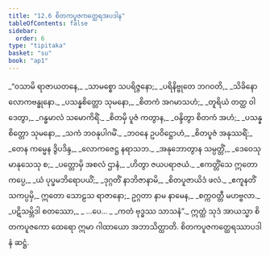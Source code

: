 ```yaml
---
title: "12.6 စိတကပူဇကတ္ထေရအပဒါန"
tableOfContents: false
sidebar:
  order: 6
type: "tipitaka"
basket: "su"
book: "ap1"
---
```



<DynamicBreadcrumb />

<Division number="49" book="ap1" e="ch" v="20" p="165">

<Paragraph number="1999" type="verses" book="ap1">
_“ဝသာမိ ရာဇာယတနေ,_  
_သာမစ္စော သပရိဇ္ဇနော;_  
_ပရိနိဗ္ဗုတေ ဘဂဝတိ,_  
_သိခိနော လောကဗန္ဓုနော._  

</Paragraph>

</Division>
<Division number="50" book="ap1" e="ch" v="20" p="165">

<Paragraph number="2000" type="verses" book="ap1">
_ပသန္နစိတ္တော သုမနော,_  
_စိတကံ အဂမာသဟံ;_  
_တူရိယံ တတ္ထ ဝါဒေတွာ,_  
_ဂန္ဓမာလံ သမောကိရိံ._  

</Paragraph>

</Division>
<Division number="51" book="ap1" e="ch" v="20" p="165">

<Paragraph number="2001" type="verses" book="ap1">
_စိတမှိ ပူဇံ ကတွာန,_  
_ဝန္ဒိတွာ စိတကံ အဟံ;_  
_ပသန္နစိတ္တော သုမနော,_  
_သကံ ဘဝနုပါဂမိံ._  

</Paragraph>

</Division>
<Division number="52" book="ap1" e="ch" v="20" p="165">

<Paragraph number="2002" type="verses" book="ap1">
_ဘဝနေ ဥပဝိဋ္ဌောဟံ,_  
_စိတပူဇံ အနုဿရိံ;_  
_တေန ကမ္မေန ဒွိပဒိန္ဒ,_  
_လောကဇေဋ္ဌ နရာသဘ._  

</Paragraph>

</Division>
<Division number="53" book="ap1" e="ch" v="20" p="165">

<Paragraph number="2003" type="verses" book="ap1">
_အနုဘောတွာန သမ္ပတ္တိံ,_  
_ဒေဝေသု မာနုသေသု စ;_  
_ပတ္တောမှိ အစလံ ဌာနံ,_  
_ဟိတွာ ဇယပရာဇယံ._  

</Paragraph>

</Division>
<Division number="54" book="ap1" e="ch" v="20" p="166">

<Paragraph number="2004" type="verses" book="ap1">
_ဧကတ္တိံသေ ဣတော ကပ္ပေ,_  
_ယံ ပုပ္ဖမဘိရောပယိံ;_  
_ဒုဂ္ဂတိံ နာဘိဇာနာမိ,_  
_စိတပူဇာယိဒံ ဖလံ._  

</Paragraph>

</Division>
<Division number="55" book="ap1" e="ch" v="20" p="166">

<Paragraph number="2005" book="ap1">
_ဧကူနတိံသကပ္ပမှိ,_  
ဣတော သောဠသ ရာဇာနော;_  
ဥဂ္ဂတာ နာမ နာမေန,_  
_စက္ကဝတ္တီ မဟဗ္ဗလာ._  

</Paragraph>

</Division>
<Division number="56" book="ap1" e="ch" v="20" p="166">

<Paragraph number="2006" type="verses" book="ap1">
_ပဋိသမ္ဘိဒါ စတဿော,_  
_ …ပေ… _  
_ကတံ ဗုဒ္ဓဿ သာသနံ”._  

</Paragraph>

<Paragraph number="2007" book="ap1">
ဣတ္ထံ သုဒံ အာယသ္မာ စိတကပူဇကော ထေရော ဣမာ ဂါထာယော အဘာသိတ္ထာတိ.

</Paragraph>
</Division>

<Paragraph number="2008" type="center" book="ap1">
စိတကပူဇကတ္ထေရဿာပဒါနံ ဆဋ္ဌံ.
</Paragraph>